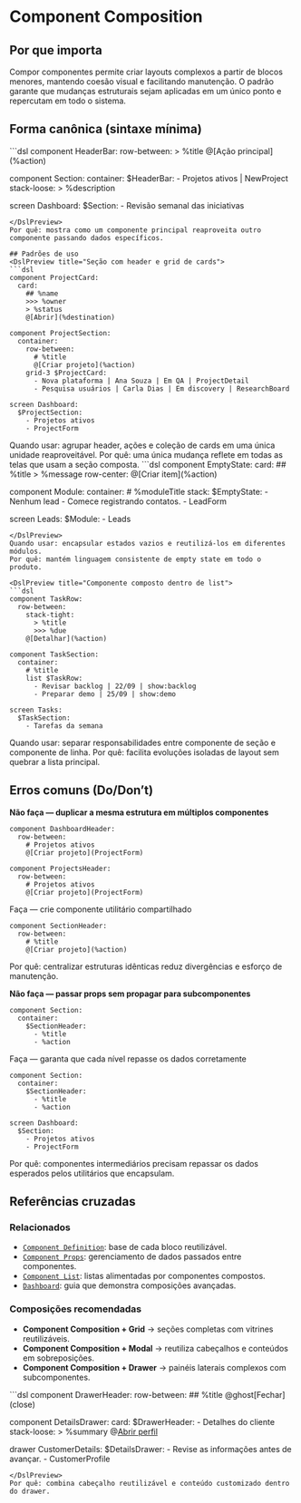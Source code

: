 # Component Composition
## Por que importa
Compor componentes permite criar layouts complexos a partir de blocos menores, mantendo coesão visual e facilitando manutenção. O padrão garante que mudanças estruturais sejam aplicadas em um único ponto e repercutam em todo o sistema.

## Forma canônica (sintaxe mínima)
<DslPreview title="Componente maior reutilizando um auxiliar">
```dsl
component HeaderBar:
  row-between:
    > %title
    @[Ação principal](%action)

component Section:
  container:
    $HeaderBar:
      - Projetos ativos | NewProject
    stack-loose:
      > %description

screen Dashboard:
  $Section:
    - Revisão semanal das iniciativas
```
</DslPreview>
Por quê: mostra como um componente principal reaproveita outro componente passando dados específicos.

## Padrões de uso
<DslPreview title="Seção com header e grid de cards">
```dsl
component ProjectCard:
  card:
    ## %name
    >>> %owner
    > %status
    @[Abrir](%destination)

component ProjectSection:
  container:
    row-between:
      # %title
      @[Criar projeto](%action)
    grid-3 $ProjectCard:
      - Nova plataforma | Ana Souza | Em QA | ProjectDetail
      - Pesquisa usuários | Carla Dias | Em discovery | ResearchBoard

screen Dashboard:
  $ProjectSection:
    - Projetos ativos
    - ProjectForm
```
</DslPreview>
Quando usar: agrupar header, ações e coleção de cards em uma única unidade reaproveitável.
Por quê: uma única mudança reflete em todas as telas que usam a seção composta.

<DslPreview title="Componentes auxiliares para slots complexos">
```dsl
component EmptyState:
  card:
    ## %title
    > %message
    row-center:
      @[Criar item](%action)

component Module:
  container:
    # %moduleTitle
    stack:
      $EmptyState:
        - Nenhum lead
        - Comece registrando contatos.
        - LeadForm

screen Leads:
  $Module:
    - Leads
```
</DslPreview>
Quando usar: encapsular estados vazios e reutilizá-los em diferentes módulos.
Por quê: mantém linguagem consistente de empty state em todo o produto.

<DslPreview title="Componente composto dentro de list">
```dsl
component TaskRow:
  row-between:
    stack-tight:
      > %title
      >>> %due
    @[Detalhar](%action)

component TaskSection:
  container:
    # %title
    list $TaskRow:
      - Revisar backlog | 22/09 | show:backlog
      - Preparar demo | 25/09 | show:demo

screen Tasks:
  $TaskSection:
    - Tarefas da semana
```
</DslPreview>
Quando usar: separar responsabilidades entre componente de seção e componente de linha.
Por quê: facilita evoluções isoladas de layout sem quebrar a lista principal.

## Erros comuns (Do/Don’t)
**Não faça — duplicar a mesma estrutura em múltiplos componentes**
<DslPreview title="❌ Errado — Cabeçalhos replicados">
```dsl
component DashboardHeader:
  row-between:
    # Projetos ativos
    @[Criar projeto](ProjectForm)

component ProjectsHeader:
  row-between:
    # Projetos ativos
    @[Criar projeto](ProjectForm)
```
</DslPreview>

Faça — crie componente utilitário compartilhado
<DslPreview title="✅ Correto — Cabeçalho reutilizável">
```dsl
component SectionHeader:
  row-between:
    # %title
    @[Criar projeto](%action)
```
</DslPreview>
Por quê: centralizar estruturas idênticas reduz divergências e esforço de manutenção.

**Não faça — passar props sem propagar para subcomponentes**
<DslPreview title="❌ Errado — Valor ignorado">
```dsl
component Section:
  container:
    $SectionHeader:
      - %title
      - %action
```
</DslPreview>

Faça — garanta que cada nível repasse os dados corretamente
<DslPreview title="✅ Correto — Props encadeados">
```dsl
component Section:
  container:
    $SectionHeader:
      - %title
      - %action

screen Dashboard:
  $Section:
    - Projetos ativos
    - ProjectForm
```
</DslPreview>
Por quê: componentes intermediários precisam repassar os dados esperados pelos utilitários que encapsulam.

## Referências cruzadas

### Relacionados
- [`Component Definition`](./component-definition): base de cada bloco reutilizável.
- [`Component Props`](./component-props): gerenciamento de dados passados entre componentes.
- [`Component List`](./component-list): listas alimentadas por componentes compostos.
- [`Dashboard`](./dashboard): guia que demonstra composições avançadas.

### Composições recomendadas
- **Component Composition + Grid** → seções completas com vitrines reutilizáveis.
- **Component Composition + Modal** → reutiliza cabeçalhos e conteúdos em sobreposições.
- **Component Composition + Drawer** → painéis laterais complexos com subcomponentes.

<DslPreview title="Componente composto aplicado em drawer">
```dsl
component DrawerHeader:
  row-between:
    ## %title
    @ghost[Fechar](close)

component DetailsDrawer:
  card:
    $DrawerHeader:
      - Detalhes do cliente
    stack-loose:
      > %summary
      @[Abrir perfil](%action)

drawer CustomerDetails:
  $DetailsDrawer:
    - Revise as informações antes de avançar.
    - CustomerProfile
```
</DslPreview>
Por quê: combina cabeçalho reutilizável e conteúdo customizado dentro do drawer.
